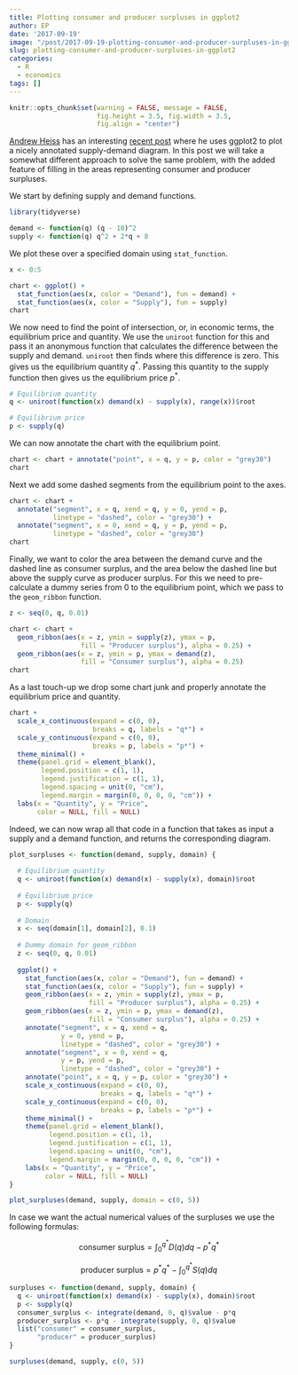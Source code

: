 ```yaml
---
title: Plotting consumer and producer surpluses in ggplot2
author: EP
date: '2017-09-19'
image: "/post/2017-09-19-plotting-consumer-and-producer-surpluses-in-ggplot2_files/figure-html/finished_chart-1"
slug: plotting-consumer-and-producer-surpluses-in-ggplot2
categories:
  - R
  - economics
tags: []
---
```


```r
knitr::opts_chunk$set(warning = FALSE, message = FALSE, 
                      fig.height = 3.5, fig.width = 3.5,
                      fig.align = "center")
```

[Andrew Heiss](https://twitter.com/andrewheiss) has an interesting [recent 
post](https://www.andrewheiss.com/blog/2017/09/15/create-supply-and-demand-economics-curves-with-ggplot2/)
where he uses ggplot2 to plot a nicely annotated supply-demand 
diagram. In this post we will take a somewhat different approach to solve the
same problem, with the added feature of filling in the areas representing
consumer and producer surpluses.

We start by defining supply and demand functions.

```r
library(tidyverse)

demand <- function(q) (q - 10)^2
supply <- function(q) q^2 + 2*q + 8
```

We plot these over a specified domain using `stat_function`.

```r
x <- 0:5

chart <- ggplot() +
  stat_function(aes(x, color = "Demand"), fun = demand) +
  stat_function(aes(x, color = "Supply"), fun = supply)
chart
```

We now need to find the point of intersection, or, in economic terms, the 
equilibrium price and quantity. We use the `uniroot` function for this and pass 
it an anonymous function that calculates the difference between the supply and 
demand. `uniroot` then finds where this difference is zero. This gives us the
equilibrium quantity $q^*$. Passing this quantity to the supply function then
gives us the equilibrium price $p^*$.

```r
# Equilibrium quantity
q <- uniroot(function(x) demand(x) - supply(x), range(x))$root

# Equilibrium price
p <- supply(q)
```

We can now annotate the chart with the equilibrium point.

```r

chart <- chart + annotate("point", x = q, y = p, color = "grey30")
chart
```

Next we add some dashed segments from the equilibrium point to the axes. 

```r
chart <- chart + 
  annotate("segment", x = q, xend = q, y = 0, yend = p,
           linetype = "dashed", color = "grey30") +
  annotate("segment", x = 0, xend = q, y = p, yend = p,
           linetype = "dashed", color = "grey30")
chart
```

Finally, we want to color the area between the demand curve and the dashed line
as consumer surplus, and the area below the dashed line but above the supply
curve as producer surplus. For this we need to pre-calculate a dummy series from
0 to the equilibrium point, which we pass to the `geom_ribbon` function.

```r
z <- seq(0, q, 0.01)

chart <- chart + 
  geom_ribbon(aes(x = z, ymin = supply(z), ymax = p,
                  fill = "Producer surplus"), alpha = 0.25) +
  geom_ribbon(aes(x = z, ymin = p, ymax = demand(z),
                  fill = "Consumer surplus"), alpha = 0.25)
chart
```

As a last touch-up we drop some chart junk and properly annotate the equilibrium
price and quantity.

```r
chart + 
  scale_x_continuous(expand = c(0, 0), 
                     breaks = q, labels = "q*") +
  scale_y_continuous(expand = c(0, 0), 
                     breaks = p, labels = "p*") +
  theme_minimal() +
  theme(panel.grid = element_blank(),
        legend.position = c(1, 1), 
        legend.justification = c(1, 1),
        legend.spacing = unit(0, "cm"), 
        legend.margin = margin(0, 0, 0, 0, "cm")) +
  labs(x = "Quantity", y = "Price", 
       color = NULL, fill = NULL)
```

Indeed, we can now wrap all that code in a function that takes as input a supply
and a demand function, and returns the corresponding diagram.

```r
plot_surpluses <- function(demand, supply, domain) {
  
  # Equilibrium quantity
  q <- uniroot(function(x) demand(x) - supply(x), domain)$root
  
  # Equilibrium price
  p <- supply(q)
  
  # Domain
  x <- seq(domain[1], domain[2], 0.1)
  
  # Dummy domain for geom_ribbon
  z <- seq(0, q, 0.01)
  
  ggplot() +
    stat_function(aes(x, color = "Demand"), fun = demand) +
    stat_function(aes(x, color = "Supply"), fun = supply) +
    geom_ribbon(aes(x = z, ymin = supply(z), ymax = p,
                    fill = "Producer surplus"), alpha = 0.25) +
    geom_ribbon(aes(x = z, ymin = p, ymax = demand(z),
                    fill = "Consumer surplus"), alpha = 0.25) +
    annotate("segment", x = q, xend = q,
             y = 0, yend = p,
             linetype = "dashed", color = "grey30") +
    annotate("segment", x = 0, xend = q,
             y = p, yend = p,
             linetype = "dashed", color = "grey30") +
    annotate("point", x = q, y = p, color = "grey30") +
    scale_x_continuous(expand = c(0, 0), 
                       breaks = q, labels = "q*") +
    scale_y_continuous(expand = c(0, 0), 
                       breaks = p, labels = "p*") +
    theme_minimal() +
    theme(panel.grid = element_blank(),
          legend.position = c(1, 1), 
          legend.justification = c(1, 1),
          legend.spacing = unit(0, "cm"), 
          legend.margin = margin(0, 0, 0, 0, "cm")) +
    labs(x = "Quantity", y = "Price", 
         color = NULL, fill = NULL)
}

plot_surpluses(demand, supply, domain = c(0, 5))
```

In case we want the actual numerical values of the surpluses we use the
following formulas:

$$
\text{consumer surplus} = \int_{0}^{q^*} D(q) dq - p^*q^*
$$

$$
\text{producer surplus} = p^*q^* - \int_{0}^{q^*} S(q) dq
$$

```r
surpluses <- function(demand, supply, domain) {
  q <- uniroot(function(x) demand(x) - supply(x), domain)$root
  p <- supply(q)
  consumer_surplus <- integrate(demand, 0, q)$value - p*q
  producer_surplus <- p*q - integrate(supply, 0, q)$value
  list("consumer" = consumer_surplus,
       "producer" = producer_surplus)
}

surpluses(demand, supply, c(0, 5))
```

